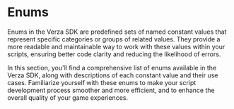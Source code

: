 
# Enums

Enums in the Verza SDK are predefined sets of named constant values that represent specific categories or groups of related values. They provide a more readable and maintainable way to work with these values within your scripts, ensuring better code clarity and reducing the likelihood of errors.

In this section, you'll find a comprehensive list of enums available in the Verza SDK, along with descriptions of each constant value and their use cases. Familiarize yourself with these enums to make your script development process smoother and more efficient, and to enhance the overall quality of your game experiences.

<DocCardList />
